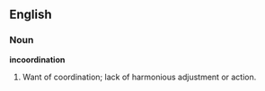 ==English==

===Noun===

'''incoordination'''

#Want of coordination; lack of harmonious adjustment or action.